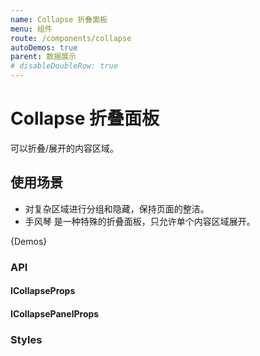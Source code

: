 ```yaml
---
name: Collapse 折叠面板
menu: 组件
route: /components/collapse
autoDemos: true
parent: 数据展示
# disableDoubleRow: true
---
```


# Collapse 折叠面板

可以折叠/展开的内容区域。

## 使用场景

- 对复杂区域进行分组和隐藏，保持页面的整洁。
- 手风琴 是一种特殊的折叠面板，只允许单个内容区域展开。

{Demos}

### API

#### ICollapseProps

<Props propsName="ICollapseProps" />

#### ICollapsePanelProps

<Props propsName="ICollapsePanelProps" />

### Styles

<Styles typeName="ICollapsePanelStyleKeys" componentName="collapse-panel" />
